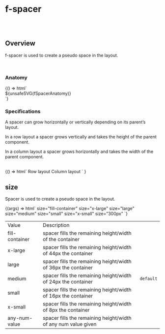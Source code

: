 
<Meta title="Components/f-spacer" />

# f-spacer

<br />
<br />

## Overview

<f-divider></f-divider>

f-spacer is used to create a pseudo space in the layout.

<br />

### Anatomy

<Story name="Anatomy">
  {() => html`<div class="align-center">${unsafeSVG(fSpacerAnatomy)}</div>`}
</Story>

<br />

### Specifications

<f-divider></f-divider>

A spacer can grow horizontally or vertically depending on its parent’s layout.

In a row layout a spacer grows vertically and takes the height of the parent component.

In a column layout a spacer grows horizontally and takes the width of the parent component.

<br />

<Story name="Specifications">
  {() =>
    html` <f-div direction="row" gap="auto" padding="large none none none">
        <f-div padding="none x-large" height="hug-content">Row layout</f-div>
        <f-div padding="none x-large" height="hug-content">Column layout</f-div>
      </f-div>
      <f-div padding="x-large" gap="x-large" direction="row">
        <f-div
          padding="large"
          gap="x-large"
          border="medium solid default around"
          direction="row"
          height="486px"
        >
          <f-div
            padding="large"
            gap="large"
            border="medium dashed secondary around"
            height="100%"
            direction="column"
            width="100px"
          >
            <f-div height="80px" padding="none" state="secondary" variant="curved"></f-div>
            <f-div height="80px" padding="none" state="secondary" variant="curved"></f-div>
            <f-div height="200px" padding="none" state="secondary" variant="curved"></f-div>
          </f-div>
          <f-spacer size="fill-container"></f-spacer>
          <f-div
            width="100px"
            padding="none"
            gap="large"
            state="secondary"
            height="444px"
            variant="curved"
          ></f-div>
        </f-div>
        <f-div
          padding="large"
          gap="x-large"
          border="medium solid default around"
          height="486px"
          direction="column"
        >
          <f-div
            padding="large"
            gap="large"
            border="medium dashed secondary around"
            height="hug-content"
            direction="column"
          >
            <f-div height="50px" padding="none" state="secondary" variant="curved"></f-div>
            <f-div height="50px" padding="none" state="secondary" variant="curved"></f-div>
          </f-div>
          <f-spacer size="fill-container"></f-spacer>
          <f-div
            padding="none"
            state="secondary"
            height="124px"
            variant="curved"
            width="100%"
          ></f-div>
        </f-div>
      </f-div>`
  }
</Story>

<br />

## size

<f-divider></f-divider>

Spacer is used to create a pseudo space in the layout.

<Canvas>
  <Story name="size">
    {(args) => html`<f-div gap="medium" padding="x-large" direction="column">
      <f-div height="hug-content" padding="none">
        <f-text variant="para" size="large" weight="medium">size="fill-container"</f-text>
      </f-div>
      <f-div
        padding="large"
        gap="x-large"
        border="medium solid default around"
        direction="row"
        height="hug-content"
      >
        <f-div
          padding="large"
          gap="large"
          border="medium dashed secondary around"
          height="100%"
          direction="column"
          width="100px"
        >
          <f-div height="80px" padding="none" state="secondary" variant="curved"></f-div>
        </f-div>
        <f-spacer size="fill-container"></f-spacer>
        <f-div
          width="100px"
          padding="none"
          gap="large"
          state="secondary"
          height="120px"
          variant="curved"
        ></f-div>
      </f-div>
      <f-div height="hug-content" padding="none">
        <f-text variant="para" size="large" weight="medium">size="x-large"</f-text>
      </f-div>
      <f-div
        padding="large"
        gap="x-large"
        border="medium solid default around"
        direction="row"
        height="hug-content"
      >
        <f-div
          padding="large"
          gap="large"
          border="medium dashed secondary around"
          height="100%"
          direction="column"
          width="100px"
        >
          <f-div height="80px" padding="none" state="secondary" variant="curved"></f-div>
        </f-div>
        <f-spacer size="x-large"></f-spacer>
        <f-div
          width="100px"
          padding="none"
          gap="large"
          state="secondary"
          height="120px"
          variant="curved"
        ></f-div>
      </f-div>
      <f-div height="hug-content" padding="none">
        <f-text variant="para" size="large" weight="medium">size="large"</f-text>
      </f-div>
      <f-div
        padding="large"
        gap="x-large"
        border="medium solid default around"
        direction="row"
        height="hug-content"
      >
        <f-div
          padding="large"
          gap="large"
          border="medium dashed secondary around"
          height="100%"
          direction="column"
          width="100px"
        >
          <f-div height="80px" padding="none" state="secondary" variant="curved"></f-div>
        </f-div>
        <f-spacer size="large"></f-spacer>
        <f-div
          width="100px"
          padding="none"
          gap="large"
          state="secondary"
          height="120px"
          variant="curved"
        ></f-div>
      </f-div>
      <f-div height="hug-content" padding="none">
        <f-text variant="para" size="large" weight="medium">size="medium"</f-text>
      </f-div>
      <f-div
        padding="large"
        gap="x-large"
        border="medium solid default around"
        direction="row"
        height="hug-content"
      >
        <f-div
          padding="large"
          gap="large"
          border="medium dashed secondary around"
          height="100%"
          direction="column"
          width="100px"
        >
          <f-div height="80px" padding="none" state="secondary" variant="curved"></f-div>
        </f-div>
        <f-spacer size="medium"></f-spacer>
        <f-div
          width="100px"
          padding="none"
          gap="large"
          state="secondary"
          height="120px"
          variant="curved"
        ></f-div>
      </f-div>
      <f-div height="hug-content" padding="none">
        <f-text variant="para" size="large" weight="medium">size="small"</f-text>
      </f-div>
      <f-div
        padding="large"
        gap="x-large"
        border="medium solid default around"
        direction="row"
        height="hug-content"
      >
        <f-div
          padding="large"
          gap="large"
          border="medium dashed secondary around"
          height="100%"
          direction="column"
          width="100px"
        >
          <f-div height="80px" padding="none" state="secondary" variant="curved"></f-div>
        </f-div>
        <f-spacer size="small"></f-spacer>
        <f-div
          width="100px"
          padding="none"
          gap="large"
          state="secondary"
          height="120px"
          variant="curved"
        ></f-div>
      </f-div>
      <f-div height="hug-content" padding="none">
        <f-text variant="para" size="large" weight="medium">size="x-small"</f-text>
      </f-div>
      <f-div
        padding="large"
        gap="x-large"
        border="medium solid default around"
        direction="row"
        height="hug-content"
      >
        <f-div
          padding="large"
          gap="large"
          border="medium dashed secondary around"
          height="100%"
          direction="column"
          width="100px"
        >
          <f-div height="80px" padding="none" state="secondary" variant="curved"></f-div>
        </f-div>
        <f-spacer size="x-small"></f-spacer>
        <f-div
          width="100px"
          padding="none"
          gap="large"
          state="secondary"
          height="120px"
          variant="curved"
        ></f-div>
      </f-div>
      <f-div height="hug-content" padding="none">
        <f-text variant="para" size="large" weight="medium">size="300px"</f-text>
      </f-div>
      <f-div
        padding="large"
        gap="x-large"
        border="medium solid default around"
        direction="row"
        height="hug-content"
      >
        <f-div
          padding="large"
          gap="large"
          border="medium dashed secondary around"
          height="100%"
          direction="column"
          width="100px"
        >
          <f-div height="80px" padding="none" state="secondary" variant="curved"></f-div>
        </f-div>
        <f-spacer size="300px"></f-spacer>
        <f-div
          width="100px"
          padding="none"
          gap="large"
          state="secondary"
          height="120px"
          variant="curved"
        ></f-div>
      </f-div>
    </f-div>`}
  </Story>
</Canvas>

<table class="custom-table">
  <tbody>
    <tr>
      <td>Value</td>
      <td>Description</td>
      <td></td>
    </tr>
    <tr>
      <td>fill-container</td>
      <td>spacer fills the remaining height/width of the container</td>
      <td></td>
    </tr>
    <tr>
      <td>x-large</td>
      <td>spacer fills the remaining height/width of 44px the container</td>
      <td></td>
    </tr>
    <tr>
      <td>large</td>
      <td>spacer fills the remaining height/width of 36px the container</td>
      <td></td>
    </tr>
    <tr>
      <td>medium</td>
      <td>spacer fills the remaining height/width of 24px the container</td>
      <td>
        <code>default</code>
      </td>
    </tr>
    <tr>
      <td>small</td>
      <td>spacer fills the remaining height/width of 16px the container</td>
      <td></td>
    </tr>
    <tr>
      <td>x-small</td>
      <td>spacer fills the remaining height/width of 8px the container</td>
      <td></td>
    </tr>
    <tr>
      <td>any-num-value</td>
      <td>spacer fills the remaining height/width of any num value given</td>
      <td></td>
    </tr>
  </tbody>
</table>
